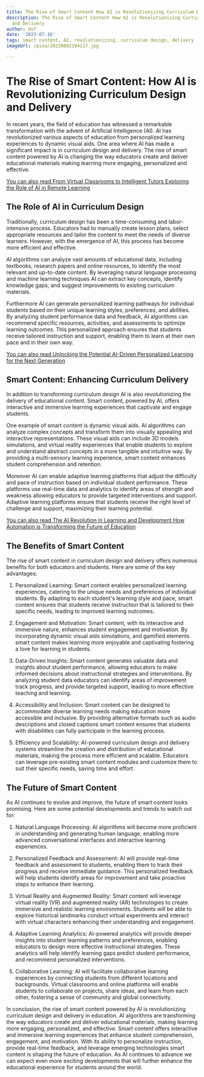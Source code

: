 ```yaml
---
title: The Rise of Smart Content How AI is Revolutionizing Curriculum Design and Delivery
description: The Rise of Smart Content How AI is Revolutionizing Curriculum Design
  and Delivery
author: Usf
date: '2023-07-16'
tags: smart content, AI, revolutionizing, curriculum design, delivery
imageUrl: /pixa/20230802194117.jpg

---
```

# The Rise of Smart Content: How AI is Revolutionizing Curriculum  Design and Delivery

In recent years, the field of education has  witnessed a remarkable transformation  with the advent of Artificial Intelligence (AI). AI has revolutionized various aspects of education from personalized learning  experiences to dynamic  visual aids. One area where  AI has made a significant impact is in curriculum design and delivery. The rise of smart content powered by AI is changing the way educators create  and deliver educational materials making learning more engaging,  personalized and effective.

[You can also read From Virtual Classrooms to Intelligent Tutors  Exploring the Role of AI  in Remote Learning](From%20Virtual%20Classrooms%20to%20Intelligent%20Tutors%20Exploring%20the%20Role%20of%20AI%20in%20Remote%20Learning)


## The Role of AI in Curriculum Design

Traditionally, curriculum design has been a time-consuming and  labor-intensive process. Educators had to manually create lesson plans, select appropriate  resources and tailor the content to meet the needs of diverse learners. However, with the emergence of AI, this process has become more efficient and effective.

AI algorithms can analyze vast amounts of educational data, including textbooks, research papers and online resources,  to identify the most relevant and up-to-date content.  By leveraging natural language  processing and machine learning techniques  AI can extract key concepts, identify knowledge gaps, and suggest improvements to existing curriculum materials.

Furthermore AI can generate personalized learning pathways for individual students based on their unique learning styles, preferences, and abilities. By analyzing student performance data and feedback, AI algorithms can recommend specific resources, activities, and assessments to optimize learning outcomes. This personalized approach ensures that students  receive  tailored instruction and support, enabling them to learn at their  own pace and in their own way.

[You can also read  Unlocking the Potential AI-Driven Personalized Learning  for the Next Generation](Unlocking%20the%20Potential%20AI-Driven%20Personalized%20Learning%20for%20the%20Next%20Generation)


## Smart Content: Enhancing Curriculum Delivery

In addition to  transforming curriculum design AI is also revolutionizing the delivery of educational content. Smart content, powered by AI,  offers  interactive and immersive learning experiences  that  captivate  and engage students.

One example  of smart  content is dynamic  visual aids. AI algorithms can analyze complex concepts and transform  them into visually appealing and interactive representations.  These visual aids can include 3D models simulations, and virtual reality  experiences  that enable students to explore and understand abstract concepts  in a more tangible and intuitive way. By  providing a multi-sensory learning experience, smart content  enhances student comprehension and retention.

Moreover  AI  can enable adaptive learning  platforms that adjust the difficulty and pace of  instruction based on individual student performance. These platforms use real-time  data and analytics to identify areas of strength and  weakness allowing educators to provide targeted interventions and support. Adaptive  learning platforms ensure that students receive the right  level of challenge and support, maximizing their learning potential.

[You can also read The AI Revolution in  Learning and Development How  Automation is Transforming the Future of Education](The%20AI%20Revolution%20in%20Learning%20and%20Development%20How%20Automation%20is%20Transforming%20the%20Future%20of%20Education)


## The Benefits  of Smart Content

The rise of smart content in curriculum  design and delivery offers  numerous benefits for both educators and students. Here are some of the key advantages:

1. Personalized Learning: Smart content enables personalized learning experiences, catering to the unique needs and preferences of individual students. By adapting to each student's learning style and pace, smart content ensures  that students receive instruction that is tailored to their specific needs, leading to improved learning  outcomes.

2. Engagement and Motivation: Smart content, with its interactive and immersive nature,  enhances student engagement and motivation. By  incorporating dynamic visual aids simulations, and gamified elements smart content  makes learning more enjoyable and captivating fostering a love for learning in students.

3. Data-Driven Insights: Smart content generates valuable  data and insights about student performance, allowing educators to make informed decisions about  instructional  strategies and interventions. By analyzing  student data  educators can identify areas of improvement track progress, and provide targeted  support, leading to more effective teaching and  learning.

4. Accessibility  and Inclusion: Smart content can be designed  to accommodate  diverse learning needs making education more accessible and inclusive. By providing alternative formats such as audio descriptions  and closed captions smart content ensures that students with disabilities can fully participate in the learning process.

5.  Efficiency and Scalability: AI-powered curriculum design and delivery systems streamline the creation and distribution of educational materials, making the process more efficient and scalable. Educators can leverage pre-existing smart content  modules and customize them to suit their specific needs,  saving time and effort.

## The  Future of Smart Content

As AI continues to evolve and improve, the future of smart content looks promising. Here are some potential  developments and trends to watch out for:

1. Natural Language Processing: AI algorithms will become  more proficient in understanding and generating human language,  enabling more advanced conversational interfaces and interactive  learning  experiences.

2. Personalized Feedback  and Assessment: AI will provide real-time feedback and assessment to  students, enabling them to  track their progress and receive immediate guidance. This personalized feedback  will help students identify areas for improvement and take proactive steps to enhance their learning.

3. Virtual Reality and Augmented Reality:  Smart  content  will leverage virtual reality  (VR) and augmented reality (AR) technologies to create  immersive and realistic learning environments. Students will be able to explore historical landmarks conduct virtual experiments and interact with virtual characters enhancing their understanding and engagement.

4. Adaptive Learning Analytics: AI-powered analytics will provide deeper insights into student learning patterns  and preferences, enabling educators to design more effective instructional strategies. These analytics will help identify learning gaps predict student performance, and recommend personalized interventions.

5.  Collaborative Learning: AI  will facilitate collaborative learning experiences by connecting students from different locations and backgrounds. Virtual classrooms and online platforms will enable students to collaborate  on projects, share ideas,  and learn from each other, fostering  a sense of  community and global connectivity.

In conclusion, the rise  of  smart content powered by AI is revolutionizing curriculum design and delivery  in education. AI algorithms  are transforming the way educators create  and deliver educational materials,  making learning more engaging, personalized, and effective. Smart content offers interactive and immersive learning experiences that enhance student comprehension, engagement, and motivation. With its ability to personalize instruction, provide real-time feedback, and  leverage emerging technologies smart  content is shaping the future of education.  As AI continues to advance we can expect even more exciting developments that will further enhance the educational experience for students around the  world.